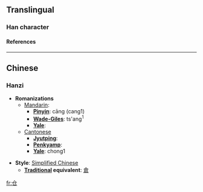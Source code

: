 {{see|倉}}

==Translingual==
===Han character===
{{Han char|rad=人|as=02|sn=4|so=|four=|canj=人尸山 (OSU)|cmean=granary;  berth;  sea}}
====References====
{{Han ref|kx=0092.051|hdz=10105.060|uh=4ED3|ud=20179}}


----
==Chinese==
===Hanzi===


* '''Romanizations'''
** [[Mandarin]]:
*** '''[[Pinyin]]''': cāng (cang1)
*** '''[[Wade-Giles]]''': ts'ang<sup>1</sup>
*** '''[[Yale]]''': 
**[[Cantonese]]
***'''[[Jyutping]]''':
***'''[[Penkyamp]]''': 
***'''[[Yale]]''': chong1

* '''Style''': [[Simplified Chinese]] 
** '''[[Traditional Chinese|Traditional]] equivalent''': [[倉]]




[[fr:仓]]